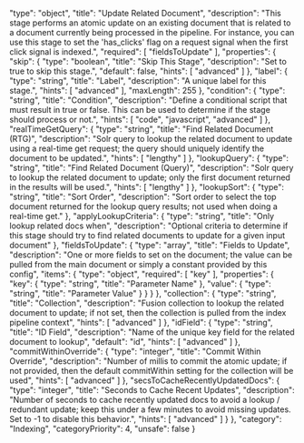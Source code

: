   "type": "object",
  "title": "Update Related Document",
  "description": "This stage performs an atomic update on an existing document that is related to a document currently being processed in the pipeline. For instance, you can use this stage to set the 'has_clicks' flag on a request signal when the first click signal is indexed.",
  "required": [
    "fieldsToUpdate"
  ],
  "properties": {
    "skip": {
      "type": "boolean",
      "title": "Skip This Stage",
      "description": "Set to true to skip this stage.",
      "default": false,
      "hints": [
        "advanced"
      ]
    },
    "label": {
      "type": "string",
      "title": "Label",
      "description": "A unique label for this stage.",
      "hints": [
        "advanced"
      ],
      "maxLength": 255
    },
    "condition": {
      "type": "string",
      "title": "Condition",
      "description": "Define a conditional script that must result in true or false. This can be used to determine if the stage should process or not.",
      "hints": [
        "code",
        "javascript",
        "advanced"
      ]
    },
    "realTimeGetQuery": {
      "type": "string",
      "title": "Find Related Document (RTG)",
      "description": "Solr query to lookup the related document to update using a real-time get request; the query should uniquely identify the document to be updated.",
      "hints": [
        "lengthy"
      ]
    },
    "lookupQuery": {
      "type": "string",
      "title": "Find Related Document (Query)",
      "description": "Solr query to lookup the related document to update; only the first document returned in the results will be used.",
      "hints": [
        "lengthy"
      ]
    },
    "lookupSort": {
      "type": "string",
      "title": "Sort Order",
      "description": "Sort order to select the top document returned for the lookup query results; not used when doing a real-time get."
    },
    "applyLookupCriteria": {
      "type": "string",
      "title": "Only lookup related docs when",
      "description": "Optional criteria to determine if this stage should try to find related documents to update for a given input document"
    },
    "fieldsToUpdate": {
      "type": "array",
      "title": "Fields to Update",
      "description": "One or more fields to set on the document; the value can be pulled from the main document or simply a constant provided by this config",
      "items": {
        "type": "object",
        "required": [
          "key"
        ],
        "properties": {
          "key": {
            "type": "string",
            "title": "Parameter Name"
          },
          "value": {
            "type": "string",
            "title": "Parameter Value"
          }
        }
      }
    },
    "collection": {
      "type": "string",
      "title": "Collection",
      "description": "Fusion collection to lookup the related document to update; if not set, then the collection is pulled from the index pipeline context",
      "hints": [
        "advanced"
      ]
    },
    "idField": {
      "type": "string",
      "title": "ID Field",
      "description": "Name of the unique key field for the related document to lookup",
      "default": "id",
      "hints": [
        "advanced"
      ]
    },
    "commitWithinOverride": {
      "type": "integer",
      "title": "Commit Within Override",
      "description": "Number of millis to commit the atomic update; if not provided, then the default commitWithin setting for the collection will be used",
      "hints": [
        "advanced"
      ]
    },
    "secsToCacheRecentlyUpdatedDocs": {
      "type": "integer",
      "title": "Seconds to Cache Recent Updates",
      "description": "Number of seconds to cache recently updated docs to avoid a lookup / redundant update; keep this under a few minutes to avoid missing updates. Set to -1 to disable this behavior.",
      "hints": [
        "advanced"
      ]
    }
  },
  "category": "Indexing",
  "categoryPriority": 4,
  "unsafe": false
}

